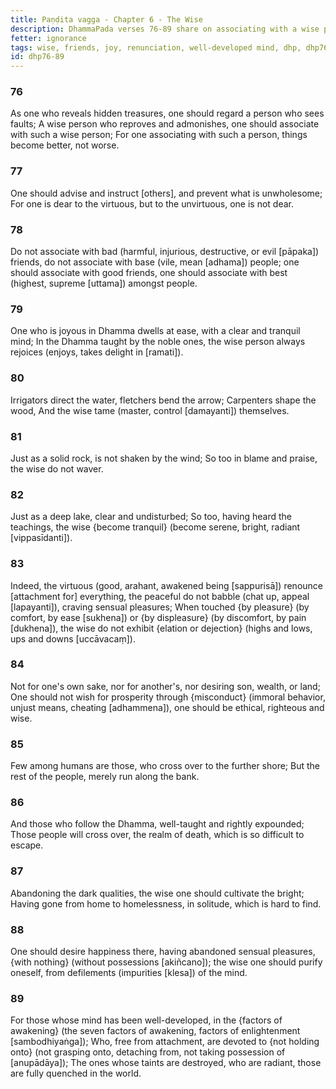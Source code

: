 ```yaml
---
title: Paṇḍita vagga - Chapter 6 - The Wise
description: DhammaPada verses 76-89 share on associating with a wise person, characteristics of such a person, the importance of joy in the Dhamma, the benefits of renunciation, and the qualities of a well-developed mind.
fetter: ignorance
tags: wise, friends, joy, renunciation, well-developed mind, dhp, dhp76-89
id: dhp76-89
---
```


### 76

As one who reveals hidden treasures,
one should regard a person who sees faults;
A wise person who reproves and admonishes,
one should associate with such a wise person;
For one associating with such a person,
things become better, not worse.

### 77

One should advise and instruct [others],
and prevent what is unwholesome;
For one is dear to the virtuous,
but to the unvirtuous, one is not dear.

### 78

Do not associate with bad (harmful, injurious, destructive, or evil [pāpaka]) friends,
do not associate with base (vile, mean [adhama]) people;
one should associate with good friends,
one should associate with best (highest, supreme [uttama]) amongst people.

### 79

One who is joyous in Dhamma dwells at ease,
with a clear and tranquil mind;
In the Dhamma taught by the noble ones,
the wise person always rejoices (enjoys, takes delight in [ramati]). 

### 80

Irrigators direct the water,
fletchers bend the arrow;
Carpenters shape the wood,
And the wise tame (master, control [damayanti]) themselves.

### 81

Just as a solid rock,
is not shaken by the wind;
So too in blame and praise,
the wise do not waver.

### 82

Just as a deep lake,
clear and undisturbed;
So too, having heard the teachings,
the wise \{become tranquil} (become serene, bright, radiant [vippasīdanti]).

### 83

Indeed, the virtuous (good, arahant, awakened being [sappurisā]) renounce [attachment for] everything,
the peaceful do not babble (chat up, appeal [lapayanti]), craving sensual pleasures;
When touched \{by pleasure} (by comfort, by ease [sukhena]) or \{by displeasure} (by discomfort, by pain [dukhena]),
the wise do not exhibit \{elation or dejection} (highs and lows, ups and downs [uccāvacaṃ]).

### 84

Not for one's own sake, nor for another's,
nor desiring son, wealth, or land;
One should not wish for prosperity through \{misconduct} (immoral behavior, unjust means, cheating [adhammena]),
one should be ethical, righteous and wise.

### 85

Few among humans are those,
who cross over to the further shore;
But the rest of the people,
merely run along the bank.

### 86

And those who follow the Dhamma,
well-taught and rightly expounded;
Those people will cross over,
the realm of death, which is so difficult to escape.

### 87

Abandoning the dark qualities,
the wise one should cultivate the bright;
Having gone from home to homelessness,
in solitude, which is hard to find.

### 88

One should desire happiness there,
having abandoned sensual pleasures, \{with nothing} (without possessions [akiñcano]);
the wise one should purify oneself,
from defilements (impurities [klesa]) of the mind.

### 89

For those whose mind has been well-developed,
in the \{factors of awakening} (the seven factors of awakening, factors of enlightenment [sambodhiyaṅga]);
Who, free from attachment,
are devoted to \{not holding onto} (not grasping onto, detaching from, not taking possession of [anupādāya]);
The ones whose taints are destroyed, who are radiant,
those are fully quenched in the world.
